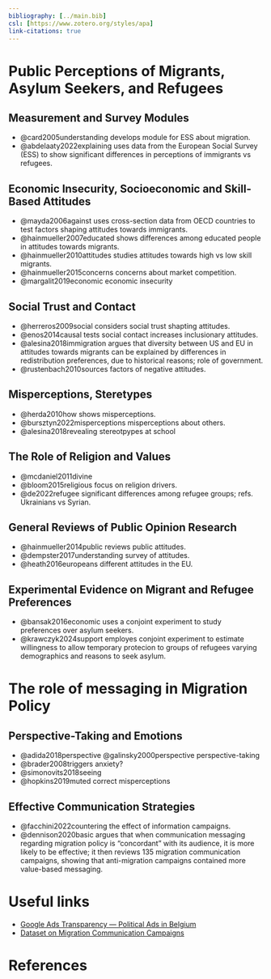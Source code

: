 ```yaml
---
bibliography: [../main.bib]
csl: [https://www.zotero.org/styles/apa]
link-citations: true
---
```


# Public Perceptions of Migrants, Asylum Seekers, and Refugees


## Measurement and Survey Modules

- @card2005understanding develops module for ESS about migration.
- @abdelaaty2022explaining uses data from the European Social Survey (ESS) to show significant differences in perceptions of immigrants vs refugees.

## Economic Insecurity, Socioeconomic and Skill-Based Attitudes

- @mayda2006against uses cross-section data from OECD countries to test factors shaping attitudes towards immigrants.
- @hainmueller2007educated shows differences among educated people in attitudes towards migrants.
- @hainmueller2010attitudes studies attitudes towards high vs low skill migrants.
- @hainmueller2015concerns concerns about market competition.
- @margalit2019economic economic insecurity

## Social Trust and Contact

- @herreros2009social considers social trust shapting attitudes.
- @enos2014causal tests social contact increases inclusionary attitudes.
- @alesina2018immigration argues that diversity between US and EU in attitudes towards migrants can be explained by differences in redistribution preferences, due to historical reasons; role of government.
- @rustenbach2010sources factors of negative attitudes.

## Misperceptions, Steretypes

- @herda2010how shows misperceptions.
- @bursztyn2022misperceptions misperceptions about others. 
- @alesina2018revealing stereotpypes at school 

## The Role of Religion and Values

- @mcdaniel2011divine 
- @bloom2015religious focus on religion drivers.
- @de2022refugee significant differences among refugee groups; refs. Ukrainians vs Syrian.

## General Reviews of Public Opinion Research

- @hainmueller2014public reviews public attitudes.
- @dempster2017understanding survey of attitudes. 
- @heath2016europeans different attitudes in the EU. 


## Experimental Evidence on Migrant and Refugee Preferences

- @bansak2016economic uses a conjoint experiment to study preferences over asylum seekers.
- @krawczyk2024support employes conjoint experiment to estimate willingness to allow temporary protecion to groups of refugees varying demographics and reasons to seek asylum. 


# The role of messaging in Migration Policy

## Perspective-Taking and Emotions

- @adida2018perspective @galinsky2000perspective perspective-taking 
- @brader2008triggers anxiety?
- @simonovits2018seeing 
- @hopkins2019muted correct misperceptions

## Effective Communication Strategies

- @facchini2022countering the effect of information campaigns. 
- @dennison2020basic argues that when communication messaging regarding migration policy is "concordant" with its audience, it is more likely to be effective; it then reviews 135 migration communication campaigns, showing that anti-migration campaigns contained more value-based messaging.


# Useful links

- [Google Ads Transparency — Political Ads in Belgium](https://adstransparency.google.com/political?region=BE&topic=political)
- [Dataset on Migration Communication Campaigns](https://cadmus.eui.eu/handle/1814/76561)



# References

::: {#refs}
:::